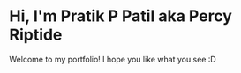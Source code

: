 # Hi, I'm Pratik P Patil aka Percy Riptide

Welcome to my portfolio! I hope you like what you see :D